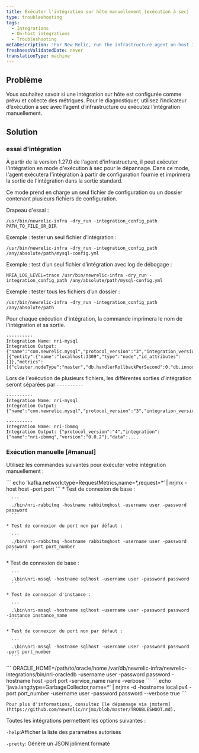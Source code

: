 ```yaml
---
title: Exécuter l'intégration sur hôte manuellement (exécution à sec)
type: troubleshooting
tags:
  - Integrations
  - On-host integrations
  - Troubleshooting
metaDescription: 'For New Relic, run the infrastructure agent on-host integrations manually (dry-run).'
freshnessValidatedDate: never
translationType: machine
---
```


## Problème

Vous souhaitez savoir si une intégration sur hôte est configurée comme prévu et collecte des métriques. Pour le diagnostiquer, utilisez l’indicateur d’exécution à sec avec l’agent d’infrastructure ou exécutez l’intégration manuellement.

## Solution

### essai d'intégration

À partir de la version 1.27.0 de l'agent d'infrastructure, il peut exécuter l'intégration en mode d'exécution à sec pour le dépannage. Dans ce mode, l'agent exécutera l'intégration à partir de configuration fournie et imprimera la sortie de l'intégration dans la sortie standard.

Ce mode prend en charge un seul fichier de configuration ou un dossier contenant plusieurs fichiers de configuration.

Drapeau d'essai :

```
/usr/bin/newrelic-infra -dry_run -integration_config_path PATH_TO_FILE_OR_DIR
```

Exemple : tester un seul fichier d’intégration :

```
/usr/bin/newrelic-infra -dry_run -integration_config_path /any/absolute/path/mysql-config.yml 
```

Exemple : test d’un seul fichier d’intégration avec log de débogage :

```
NRIA_LOG_LEVEL=trace /usr/bin/newrelic-infra -dry_run -integration_config_path /any/absolute/path/mysql-config.yml 
```

Exemple : tester tous les fichiers d’un dossier :

```
/usr/bin/newrelic-infra -dry_run -integration_config_path /any/absolute/path 
```

Pour chaque exécution d'intégration, la commande imprimera le nom de l'intégration et sa sortie.

```
----------
Integration Name: nri-mysql
Integration Output: {"name":"com.newrelic.mysql","protocol_version":"3","integration_version":"1.8.0","data":[{"entity":{"name":"localhost:3309","type":"node","id_attributes":[]},"metrics":[{"cluster.nodeType":"master","db.handlerRollbackPerSecond":0,"db.innodb.bufferPoolPagesData":1139,"db.innodb.bufferPoolPagesFree":7049,"db.innodb.bufferPoolPagesTotal":8192,"db.innodb.dataReadBytesPerSecond":0,"db.innodb.dataWrittenBytesPerSecond":0,"db.innodb.logWaitsPerSecond":0,"db.innodb.rowLockCurrentWaits"...
```

Lors de l'exécution de plusieurs fichiers, les différentes sorties d'intégration seront séparées par `----------`

```
----------
Integration Name: nri-mysql
Integration Output: {"name":"com.newrelic.mysql","protocol_version":"3","integration_version":"1.8.0","data":...

----------
Integration Name: nri-ibmmq
Integration Output: {"protocol_version":"4","integration":{"name":"nri-ibmmq","version":"0.0.2"},"data":....
```

### Exécution manuelle [#manual]

Utilisez les commandes suivantes pour exécuter votre intégration manuellement :

<CollapserGroup>
  <Collapser id="kafka" title="Kafka">
    ```
    echo 'kafka.network:type=RequestMetrics,name=*,request=*’ | nrjmx -host host -port port
    ```
  </Collapser>

  <Collapser id="rabbitmq" title="RabbitMQ">
    * Test de connexion de base :

      ```
      ./bin/nri-rabbitmq -hostname rabbitmqhost -username user -password password
      ```

    * Test de connexion du port non par défaut :

      ```
      ./bin/nri-rabbitmq -hostname rabbitmqhost -username user -password password -port port_number
      ```
  </Collapser>

  <Collapser id="mssql" title="MSSQL">
    * Test de connexion de base :

      ```
      .\bin\nri-mssql -hostname sqlhost -username user -password password
      ```

    * Test de connexion d'instance :

      ```
      .\bin\nri-mssql -hostname sqlhost -username user -password password -instance instance_name
      ```

    * Test de connexion du port non par défaut :

      ```
      .\bin\nri-mssql -hostname sqlhost -username user -password password -port port_number
      ```
  </Collapser>

  <Collapser id="oracle" title="Oracle">
    ```
    ORACLE_HOME=/path/to/oracle/home /var/db/newrelic-infra/newrelic-integrations/bin/nri-oracledb -username user -password password -hostname host -port port -service_name name -verbose
    ```
  </Collapser>

  <Collapser id="jmx" title="JMX">
    ```
    echo 'java.lang:type=GarbageCollector,name=*' | nrjmx -d -hostname localipv4 -port port_number -username user -password password --verbose true
    ```

    Pour plus d'informations, consultez [le dépannage via jmxterm](https://github.com/newrelic/nrjmx/blob/master/TROUBLESHOOT.md).
  </Collapser>
</CollapserGroup>

Toutes les intégrations permettent les options suivantes :

`-help`:Afficher la liste des paramètres autorisés

`-pretty`: Génère un JSON joliment formaté